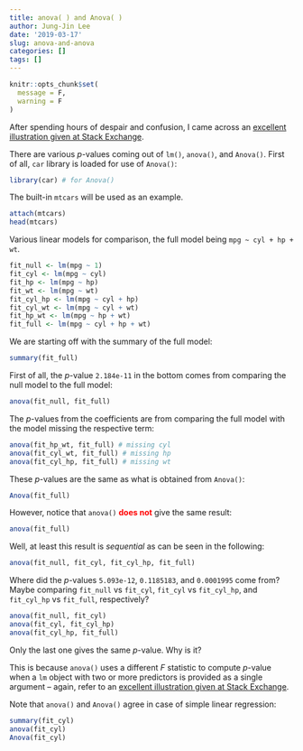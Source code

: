 ```yaml
---
title: anova( ) and Anova( )
author: Jung-Jin Lee
date: '2019-03-17'
slug: anova-and-anova
categories: []
tags: []
---
```


```r
knitr::opts_chunk$set(
  message = F,
  warning = F
)
```

After spending hours of despair and confusion, I came across an [excellent illustration given at Stack Exchange](https://math.stackexchange.com/questions/1792351/sequential-anova-r).

There are various $p$-values coming out of `lm()`, `anova()`, and `Anova()`. First of all, `car` library is loaded for use of `Anova()`:

```r
library(car) # for Anova()
```

The built-in `mtcars` will be used as an example.

```r
attach(mtcars)
head(mtcars)
```

Various linear models for comparison, the full model being `mpg ~ cyl + hp + wt`.

```r
fit_null <- lm(mpg ~ 1) 
fit_cyl <- lm(mpg ~ cyl)
fit_hp <- lm(mpg ~ hp)
fit_wt <- lm(mpg ~ wt)
fit_cyl_hp <- lm(mpg ~ cyl + hp)
fit_cyl_wt <- lm(mpg ~ cyl + wt)
fit_hp_wt <- lm(mpg ~ hp + wt)
fit_full <- lm(mpg ~ cyl + hp + wt)
```

We are starting off with the summary of the full model:

```r
summary(fit_full)
```

First of all, the $p$-value `2.184e-11` in the bottom comes from comparing the null model to the full model:

```r
anova(fit_null, fit_full)
```

The $p$-values from the coefficients are from comparing the full model with the model missing the respective term:

```r
anova(fit_hp_wt, fit_full) # missing cyl
anova(fit_cyl_wt, fit_full) # missing hp
anova(fit_cyl_hp, fit_full) # missing wt
```

These $p$-values are the same as what is obtained from `Anova()`:

```r
Anova(fit_full)
```

However, notice that `anova()` <font color="red"> **does not** </font> give the same result:

```r
anova(fit_full)
```

Well, at least this result is _sequential_ as can be seen in the following:

```r
anova(fit_null, fit_cyl, fit_cyl_hp, fit_full)
```

Where did the $p$-values `5.093e-12`, `0.1185183`, and `0.0001995` come from? Maybe comparing `fit_null` vs `fit_cyl`, `fit_cyl` vs `fit_cyl_hp`, and `fit_cyl_hp` vs `fit_full`, respectively?  

```r
anova(fit_null, fit_cyl)
anova(fit_cyl, fit_cyl_hp)
anova(fit_cyl_hp, fit_full)
```

Only the last one gives the same $p$-value. Why is it?

This is because `anova()` uses a different $F$ statistic to compute $p$-value when a `lm` object with two or more predictors is provided as a single argument -- again, refer to an [excellent illustration given at Stack Exchange](https://math.stackexchange.com/questions/1792351/sequential-anova-r).

Note that `anova()` and `Anova()` agree in case of simple linear regression:

```r
summary(fit_cyl)
anova(fit_cyl)
Anova(fit_cyl)
```



